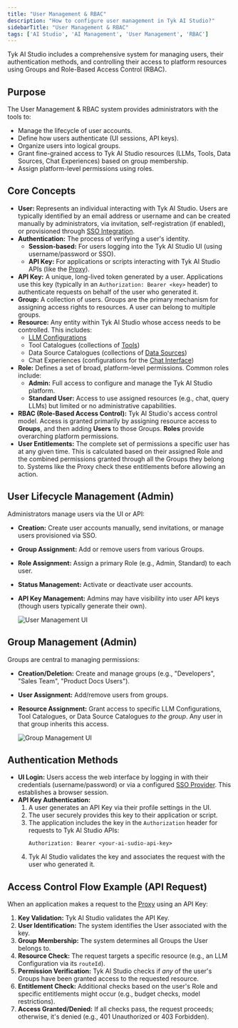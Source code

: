 ```yaml
---
title: "User Management & RBAC"
description: "How to configure user management in Tyk AI Studio?"
sidebarTitle: "User Management & RBAC"
tags: ['AI Studio', 'AI Management', 'User Management', 'RBAC']
---
```


Tyk AI Studio includes a comprehensive system for managing users, their authentication methods, and controlling their access to platform resources using Groups and Role-Based Access Control (RBAC).

## Purpose

The User Management & RBAC system provides administrators with the tools to:

*   Manage the lifecycle of user accounts.
*   Define how users authenticate (UI sessions, API keys).
*   Organize users into logical groups.
*   Grant fine-grained access to Tyk AI Studio resources (LLMs, Tools, Data Sources, Chat Experiences) based on group membership.
*   Assign platform-level permissions using roles.

## Core Concepts

*   **User:** Represents an individual interacting with Tyk AI Studio. Users are typically identified by an email address or username and can be created manually by administrators, via invitation, self-registration (if enabled), or provisioned through [SSO Integration](/docsv2/nightly/docsv2/nightly/ai-management/ai-studio/sso).
*   **Authentication:** The process of verifying a user's identity.
    *   **Session-based:** For users logging into the Tyk AI Studio UI (using username/password or SSO).
    *   **API Key:** For applications or scripts interacting with Tyk AI Studio APIs (like the [Proxy](/docsv2/nightly/docsv2/nightly/ai-management/ai-studio/proxy)).
*   **API Key:** A unique, long-lived token generated by a user. Applications use this key (typically in an `Authorization: Bearer <key>` header) to authenticate requests on behalf of the user who generated it.
*   **Group:** A collection of users. Groups are the primary mechanism for assigning access rights to resources. A user can belong to multiple groups.
*   **Resource:** Any entity within Tyk AI Studio whose access needs to be controlled. This includes:
    *   [LLM Configurations](/docsv2/nightly/docsv2/nightly/ai-management/ai-studio/llm-management)
    *   Tool Catalogues (collections of [Tools](/docsv2/nightly/docsv2/nightly/ai-management/ai-studio/tools))
    *   Data Source Catalogues (collections of [Data Sources](/docsv2/nightly/docsv2/nightly/ai-management/ai-studio/datasources-rag))
    *   Chat Experiences (configurations for the [Chat Interface](/docsv2/nightly/docsv2/nightly/ai-management/ai-studio/chat-interface))
*   **Role:** Defines a set of broad, platform-level permissions. Common roles include:
    *   **Admin:** Full access to configure and manage the Tyk AI Studio platform.
    *   **Standard User:** Access to use assigned resources (e.g., chat, query LLMs) but limited or no administrative capabilities.
*   **RBAC (Role-Based Access Control):** Tyk AI Studio's access control model. Access is granted primarily by assigning resource access to **Groups**, and then adding **Users** to those Groups. **Roles** provide overarching platform permissions.
*   **User Entitlements:** The complete set of permissions a specific user has at any given time. This is calculated based on their assigned Role and the combined permissions granted through all the Groups they belong to. Systems like the Proxy check these entitlements before allowing an action.

## User Lifecycle Management (Admin)

Administrators manage users via the UI or API:

*   **Creation:** Create user accounts manually, send invitations, or manage users provisioned via SSO.
*   **Group Assignment:** Add or remove users from various Groups.
*   **Role Assignment:** Assign a primary Role (e.g., Admin, Standard) to each user.
*   **Status Management:** Activate or deactivate user accounts.
*   **API Key Management:** Admins may have visibility into user API keys (though users typically generate their own).

    <img src="/img/ai-management/user-management-ui.png" alt="User Management UI" />

## Group Management (Admin)

Groups are central to managing permissions:

*   **Creation/Deletion:** Create and manage groups (e.g., "Developers", "Sales Team", "Product Docs Users").
*   **User Assignment:** Add/remove users from groups.
*   **Resource Assignment:** Grant access to specific LLM Configurations, Tool Catalogues, or Data Source Catalogues *to the group*. Any user in that group inherits this access.

    <img src="/img/ai-management/group-management-ui.png" alt="Group Management UI" />

## Authentication Methods

*   **UI Login:** Users access the web interface by logging in with their credentials (username/password) or via a configured [SSO Provider](/docsv2/nightly/docsv2/nightly/ai-management/ai-studio/sso). This establishes a browser session.
*   **API Key Authentication:**
    1.  A user generates an API Key via their profile settings in the UI.
    2.  The user securely provides this key to their application or script.
    3.  The application includes the key in the `Authorization` header for requests to Tyk AI Studio APIs:
        ```
        Authorization: Bearer <your-ai-sudio-api-key>
        ```
    4.  Tyk AI Studio validates the key and associates the request with the user who generated it.

## Access Control Flow Example (API Request)

When an application makes a request to the [Proxy](/docsv2/nightly/docsv2/nightly/ai-management/ai-studio/proxy) using an API Key:

1.  **Key Validation:** Tyk AI Studio validates the API Key.
2.  **User Identification:** The system identifies the User associated with the key.
3.  **Group Membership:** The system determines all Groups the User belongs to.
4.  **Resource Check:** The request targets a specific resource (e.g., an LLM Configuration via its `routeId`).
5.  **Permission Verification:** Tyk AI Studio checks if *any* of the user's Groups have been granted access to the requested resource.
6.  **Entitlement Check:** Additional checks based on the user's Role and specific entitlements might occur (e.g., budget checks, model restrictions).
7.  **Access Granted/Denied:** If all checks pass, the request proceeds; otherwise, it's denied (e.g., 401 Unauthorized or 403 Forbidden).
